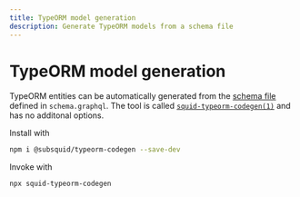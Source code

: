 ```yaml
---
title: TypeORM model generation
description: Generate TypeORM models from a schema file
---
```


# TypeORM model generation

TypeORM entities can be automatically generated from the [schema file](/sdk/reference/schema-file) defined in `schema.graphql`.
The tool is called [`squid-typeorm-codegen(1)`](https://github.com/subsquid/squid-sdk/tree/master/typeorm/typeorm-codegen) and has no additonal options.

Install with 
```sh
npm i @subsquid/typeorm-codegen --save-dev
```

Invoke with
```sh
npx squid-typeorm-codegen
```
